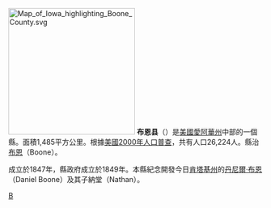 {{noteTA
|T=zh-hans:布恩县 (艾奥瓦州);zh-hk:布恩縣 (艾奧瓦州);zh-tw:布恩郡 (愛阿華州);
|1=zh-hans:县;zh-hk:縣;zh-tw:郡;
}}
{{Otheruses|布恩縣|subject=美國愛阿華州的一個縣|other=同名的縣}}
[[File:Map_of_Iowa_highlighting_Boone_County.svg|250px]]
'''布恩县'''（{{lang-en|Boone County}}）是[[美國|美國]][[愛阿華州|愛阿華州]]中部的一個縣。面積1,485平方公里。根據[[美國2000年人口普查|美國2000年人口普查]]，共有人口26,224人。縣治[[布恩_(愛荷華州)|布恩]]（Boone）。

成立於1847年，縣政府成立於1849年。本縣紀念開發今日[[肯塔基州|肯塔基州]]的[[丹尼爾·布恩|丹尼爾·布恩]]（Daniel Boone）及其子納堂（Nathan）。

{{爱荷华州}}
{{布恩縣 (愛荷華州)}}
{{iowa-stub}}

[[Category:艾奧瓦州行政區劃|B]]